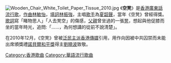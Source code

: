 {{unreferenced|time=2010-12-13T04:17:58+00:00}}
[[File:Wooden_Chair_White_Toilet_Paper_Tissue_2010.jpg|thumb]]
《'''空凳'''》是[[香港|香港]][[廣東話|廣東話]][[流行歌|流行歌]]，[[作曲|作曲]][[林敏怡|林敏怡]]，[[填詞|填詞]][[林振強|林振強]]，主唱[[歌手|歌手]]為[[夏韶聲|夏韶聲]]，當年《空凳》曾經得獎。[[歌詞|歌詞]]寫「睹物思人」「人去凳空」的傷感，[[父親|父親]]曾坐過的一張[[凳|凳]]，想起與他促膝而坐的當年時光，追問:「......，為何想講的從前不說清楚」。

在2010年12月，《空凳》曾被[[泛民主派|泛民主派]][[香港傳媒|香港傳媒]]引用，用作向因被中共囚禁而未能出席頒獎禮[[諾貝爾和平獎|諾貝爾和平獎]]得主[[劉曉波|劉曉波]]致敬。



[[Category:香港歌曲|Category:香港歌曲]]
[[Category:華語流行歌曲|Category:華語流行歌曲]]